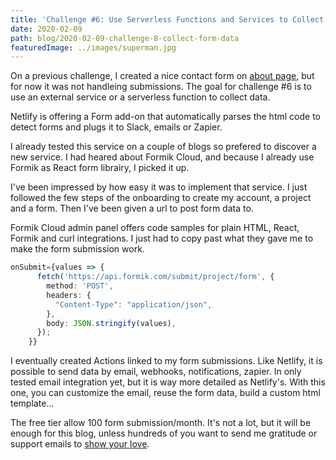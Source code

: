 ```yaml
---
title: 'Challenge #6: Use Serverless Functions and Services to Collect Form Data'
date: 2020-02-09
path: blog/2020-02-09-challenge-8-collect-form-data
featuredImage: ../images/superman.jpg
---
```


On a previous challenge, I created a nice contact form on [about page](/about), but for now it was not handleing submissions. The goal for challenge #6 is to use an external service or a serverless function to collect data.

Netlify is offering a Form add-on that automatically parses the html code to detect forms and plugs it to Slack, emails or Zapier.

I already tested this service on a couple of blogs so prefered to discover a new service. I had heared about Formik Cloud, and because I already use Formik as React form librairy, I picked it up.

I've been impressed by how easy it was to implement that service. I just followed the few steps of the onboarding to create my account, a project and a form. Then I've been given a url to post form data to.

Formik Cloud admin panel offers code samples for plain HTML, React, Formik and curl integrations. I just had to copy past what they gave me to make the form submission work.

```ts
onSubmit={values => {
      fetch('https://api.formik.com/submit/project/form', {
        method: 'POST',
        headers: {
          "Content-Type": "application/json",
        },
        body: JSON.stringify(values),
      });
    }}
```

I eventually created Actions linked to my form submissions. Like Netlify, it is possible to send data by email, webhooks, notifications, zapier. In only tested email integration yet, but it is way more detailed as Netlify's. With this one, you can customize the email, reuse the form data, build a custom html template...

The free tier allow 100 form submission/month. It's not a lot, but it will be enough for this blog, unless hundreds of you want to send me gratitude or support emails to [show your love](/about).

